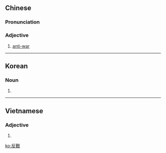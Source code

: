 {{also|反战}}
==Chinese==
{{zh-forms|s=反战}}

===Pronunciation===
{{zh-pron
|m=fǎnzhàn
|c=faan2 zin3
|cat=a
}}

===Adjective===
{{zh-adj}}

# [[anti-war]] {{gloss|opposed to war}}

----

==Korean==
{{ko-hanjatab}}

===Noun===
{{ko-noun|hj|hangeul=반전}}

# {{hanja form of|반전|[[anti-war]] {{gloss|opposed to war}}}}

----

==Vietnamese==
{{vi-hantutab}}

===Adjective===
{{vi-hantu}}

# {{han tu form of|phản chiến|[[anti-war]] {{gloss|opposed to war}}}}

[[ko:反戰]]